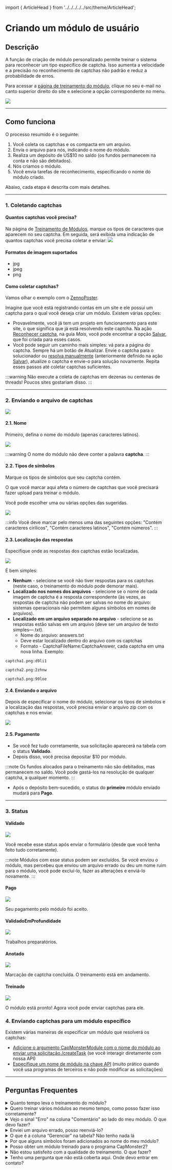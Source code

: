 ﻿import { ArticleHead } from '../../../../../src/theme/ArticleHead';

<ArticleHead slug="api/user-module" />

# Criando um módulo de usuário


## Descrição

A função de criação de módulo personalizado permite treinar o sistema para reconhecer um tipo específico de captcha. Isso aumenta a velocidade e a precisão no reconhecimento de captchas não padrão e reduz a probabilidade de erros.

Para acessar a [página de treinamento do módulo](https://capmonster.cloud/UserModules), clique no seu e-mail no canto superior direito do site e selecione a opção correspondente no menu.

![](./images/user-module/834ccbf9-f439-4b1b-8cab-42ed3dbc055c.png)


---

## Como funciona

O processo resumido é o seguinte:

1. Você coleta os captchas e os compacta em um arquivo.
2. Envia o arquivo para nós, indicando o nome do módulo.
3. Realiza um depósito de US$10 no saldo (os fundos permanecem na conta e não são debitados).
4. Nós criamos o módulo.
5. Você envia tarefas de reconhecimento, especificando o nome do módulo criado.

Abaixo, cada etapa é descrita com mais detalhes.

---

### 1. Coletando captchas

#### Quantos captchas você precisa?

Na página de [Treinamento de Módulos](https://capmonster.cloud/UserModules), marque os tipos de caracteres que aparecem no seu captcha. Em seguida, será exibida uma indicação de quantos captchas você precisa coletar e enviar:
![](./images/user-module/module-name.png)

#### Formatos de imagem suportados

- jpg
- jpeg
- png

#### Como coletar captchas?

Vamos olhar o exemplo com o [ZennoPoster](https://zennolab.atlassian.net/wiki/spaces/EN/pages/924581921/ZennoPoster).

Imagine que você está registrando contas em um site e ele possui um captcha para o qual você deseja criar um módulo. Existem várias opções:

- Provavelmente, você já tem um projeto em funcionamento para este site, o que significa que já está resolvendo este captcha. Na ação [Reconhecer captcha](https://zennolab.atlassian.net/wiki/spaces/EN/pages/924582077/Recognize+captcha), na guia *Mais*, você pode encontrar a opção [Salvar](https://zennolab.atlassian.net/wiki/spaces/EN/pages/924582077/Recognize+captcha#Saving), que foi criada para esses casos.
- Você pode seguir um caminho mais simples: vá para a página do captcha. Sempre há um botão de Atualizar. Envie o captcha para o solucionador ou [resolva manualmente](https://zennolab.atlassian.net/wiki/spaces/EN/pages/924484621/Entering+captchas+manually) (anteriormente definido na ação [Salvar](https://zennolab.atlassian.net/wiki/spaces/EN/pages/924582077/Recognize+captcha#Saving)), atualize o captcha e envie-o para solução novamente. Repita esses passos até coletar captchas suficientes.

:::warning
Não execute a coleta de captchas em dezenas ou centenas de threads! Poucos sites gostariam disso.
:::

---

### 2. Enviando o arquivo de captchas

![](./images/user-module/a2ba29bd-c910-44cf-9979-ceb143633efd.png)

#### 2.1. Nome

Primeiro, defina o nome do módulo (apenas caracteres latinos).

![](./images/user-module/fed2d879-b494-4b60-a13a-036c693d0951.png)

:::warning
O nome do módulo não deve conter a palavra **captcha**.
:::

#### 2.2. Tipos de símbolos

Marque os tipos de símbolos que seu captcha contém.

O que você marcar aqui afeta o número de captchas que você precisará fazer upload para treinar o módulo.

Você pode escolher uma ou várias opções das sugeridas.

![](./images/user-module/3b39f9e1-d981-41af-842a-a51f4a51a4e0.png)

:::info
Você deve marcar pelo menos uma das seguintes opções: "Contém caracteres cirílicos", "Contém caracteres latinos", "Contém números".
:::

#### 2.3. Localização das respostas

Especifique onde as respostas dos captchas estão localizadas.

![](./images/user-module/markup-location.png)

É bem simples:

- **Nenhum** - selecione se você não tiver respostas para os captchas (neste caso, o treinamento do módulo pode demorar mais).
- **Localizado nos nomes dos arquivos** - selecione se o nome de cada imagem de captcha é a resposta correspondente (às vezes, as respostas de captcha não podem ser salvas no nome do arquivo: sistemas operacionais não permitem alguns símbolos em nomes de arquivos).
- **Localizado em um arquivo separado no arquivo** - selecione se as respostas estão salvas em um arquivo (deve ser um arquivo de texto simples—.txt).
  - Nome do arquivo: answers.txt
  - Deve estar localizado dentro do arquivo com os captchas
  - Formato - CaptchaFileName:CaptchaAnswer, cada captcha em uma nova linha. Exemplo:

```
captcha1.png:d9li1

captcha2.png:2zhnw

captcha3.png:99loe
```

#### 2.4. Enviando o arquivo

Depois de especificar o nome do módulo, selecionar os tipos de símbolos e a localização das respostas, você precisa enviar o arquivo zip com os captchas e nos enviar.

![](./images/user-module/archieve.png)

#### 2.5. Pagamento

- Se você fez tudo corretamente, sua solicitação aparecerá na tabela com o status **Validado**.
- Depois disso, você precisa depositar $10 por módulo.

:::note
Os fundos alocados para o treinamento não são debitados, mas permanecem no saldo. Você pode gastá-los na resolução de qualquer captcha, a qualquer momento.
:::

- Após o depósito bem-sucedido, o status do **primeiro** módulo enviado mudará para **Pago**.

---

### 3. Status

#### Validado

![](./images/user-module/validated.png)

Você recebe esse status após enviar o formulário (desde que você tenha feito tudo corretamente).

:::note
Módulos com esse status podem ser excluídos. Se você enviou o módulo, mas percebeu que enviou um arquivo errado ou deu um nome ruim para o módulo, você pode excluí-lo, fazer as alterações e enviá-lo novamente.
:::

#### Pago

![](./images/user-module/paid.png)

Seu pagamento pelo módulo foi aceito.

#### ValidadoEmProfundidade

![](./images/user-module/ValidatedInDepth.png)

Trabalhos preparatórios.

#### Anotado

![](./images/user-module/Annotated.png)

Marcação de captcha concluída. O treinamento está em andamento.

#### Treinado

![](./images/user-module/trained.png)

O módulo está pronto! Agora você pode enviar captchas para ele.

### 4. Enviando captchas para um módulo específico

Existem várias maneiras de especificar um módulo que resolverá os captchas:

- [Adicione o argumento CapMonsterModule com o nome do módulo ao enviar uma solicitação /createTask](../captchas/image-to-text.mdx) (se você interagir diretamente com nossa API)
- [Especifique um nome de módulo na chave API](module-name.mdx) (muito prático quando você usa programas de terceiros e não pode modificar as solicitações)

---

## Perguntas Frequentes

<details>
    <summary>Quanto tempo leva o treinamento do módulo?</summary>

Geralmente leva um dia.

**Nota:** O treinamento ocorre em dias úteis, de segunda a sexta-feira. Se você enviar uma solicitação na sexta-feira, o treinamento será concluído no início da próxima semana.

</details>

<details>
    <summary>Quero treinar vários módulos ao mesmo tempo, como posso fazer isso corretamente?</summary>

O algoritmo é simples: você apenas faz upload do arquivo de captchas e paga por ele. Depois, você faz upload do segundo arquivo e paga por ele. Você faz isso para todos os arquivos.

O treinamento leva um dia por módulo.

</details>

<details>
    <summary>Vejo o sinal "Erro" na coluna "Comentário" ao lado do meu módulo. O que devo fazer?</summary>

![](./images/user-module/Error.png)

Não entre em pânico![(wink)](./images/user-module/Aspose.Words.aac7548a-0b79-486d-96ce-e145c7faf5a6.015.png) Apenas espere um pouco.

Se nada mudar em um dia, [entre em contato com o suporte](https://helpdesk.zennolab.com) e nós definitivamente o ajudaremos.

</details>

<details>
    <summary>Enviei um arquivo errado, posso reenviá-lo?</summary>

Se você não pagou pelo módulo e ele tem o status **Validado**, você pode excluí-lo. Você pode encontrar mais informações na descrição do status **Validado**.

</details>

<details>
    <summary>O que é a coluna “Gerenciar” na tabela? Não tenho nada lá</summary>

Você verá o botão "Excluir" nesta coluna. Mas ele só está disponível para os módulos com o status **Validado**.

Para módulos com outros status, essa coluna permanece vazia.

</details>

<details>
    <summary>Por que alguns símbolos foram adicionados ao nome do meu módulo?</summary>

Isso é feito para tornar o nome do módulo único. Alguns usuários do sistema podem escolher o mesmo nome para seu módulo

</details>

<details>
    <summary>Posso obter um módulo treinado para o programa CapMonster2?</summary>

Não. O módulo treinado está disponível apenas no CapMonster.Cloud.

</details>

<details>
    <summary>Não estou satisfeito com a qualidade do treinamento. O que fazer?</summary>

Por favor, [entre em contato com nosso serviço de suporte](https://helpdesk.zennolab.com/).

</details>

<details>
    <summary>Tenho uma pergunta que não está coberta aqui. Onde devo entrar em contato?</summary>

Por favor, [entre em contato com nosso serviço de suporte](https://helpdesk.zennolab.com/).

</details>